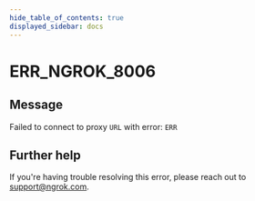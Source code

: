```yaml
---
hide_table_of_contents: true
displayed_sidebar: docs
---
```



# ERR_NGROK_8006

## Message

Failed to connect to proxy `URL` with error: `ERR`

<ErrorDetails error="err_ngrok_8006" />

## Further help

If you're having trouble resolving this error, please reach out to [support@ngrok.com](mailto:support@ngrok.com?subject=Help%20with%20ERR_NGROK_8006).
